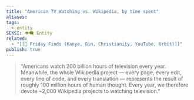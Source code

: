 ```yaml
---
title: "American TV Watching vs. Wikipedia, by time spent"
aliases: 
tags:
  - entity
SEKSI: 👁️‍🗨️ Entity
related:
  - "[[📰 Friday Finds (Kanye, Gin, Christianity, YouTube, Urbit)]]"
publish: true
---
```

> "Americans watch 200 billion hours of television every year. Meanwhile, the whole Wikipedia project — every page, every edit, every line of code, and every translation — represents the result of roughly 100 million hours of human thought. Every year, we therefore devote ~2,000 Wikipedia projects to watching television."
